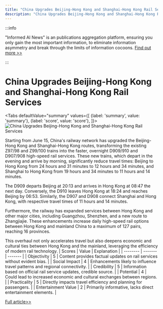 ```yaml
---
title: "China Upgrades Beijing-Hong Kong and Shanghai-Hong Kong Rail Services"
description: "China Upgrades Beijing-Hong Kong and Shanghai-Hong Kong Rail Services"
---
```



:::info

"Informed AI News" is an publications aggregation platform, ensuring you only gain the most important information, to eliminate information asymmetry and break through the limits of information cocoons.  [Find out more >>](/docs/guides)

:::

# China Upgrades Beijing-Hong Kong and Shanghai-Hong Kong Rail Services


<Tabs
	defaultValue="summary"
	values={[
	{label: 'summary', value: 'summary'},
	{label: 'score', value: 'score'},
]}>
<TabItem value="summary">
<img
  src="https://image.informedainews.com/2024/06/Soc-Jxj-1717551721-0.jpg"
  alt="China Upgrades Beijing-Hong Kong and Shanghai-Hong Kong Rail Services"
/>



Starting from June 15, China's railway network has upgraded the Beijing-Hong Kong and Shanghai-Hong Kong routes, transforming the existing Z97/98 and Z99/100 trains into the faster, overnight D909/910 and D907/908 high-speed rail services. These new trains, which depart in the evening and arrive by morning, significantly reduce travel times: Beijing to Hong Kong from 24 hours and 31 minutes to 12 hours and 34 minutes, and Shanghai to Hong Kong from 19 hours and 34 minutes to 11 hours and 14 minutes.

The D909 departs Beijing at 20:13 and arrives in Hong Kong at 08:47 the next day. Conversely, the D910 leaves Hong Kong at 18:24 and reaches Beijing by 06:53. Similarly, the D907 and D908 connect Shanghai and Hong Kong, with respective travel times of 11 hours and 14 minutes.

Furthermore, the railway has expanded services between Hong Kong and other major cities, including Guangzhou, Shenzhen, and a new route to Zhangjiajie. These enhancements increase daily high-speed rail options between Hong Kong and mainland China to a maximum of 127 pairs, reaching 16 provinces.

This overhaul not only accelerates travel but also deepens economic and cultural ties between Hong Kong and the mainland, leveraging the efficiency of modern rail technology.
</TabItem>
<TabItem value="score">
	| Scores     | Value   | Explanation |
	| -------- | ------- | ------- |
	| Objectivity  | 5    | Content provides factual updates on rail services without evident bias.    |
	| Social Impact | 4     | Enhancements likely to influence travel patterns and regional connectivity.    |
	| Credibility    | 5    | Information based on official rail service updates, credible source.    |
	| Potential    | 4    | Could lead to increased economic and cultural exchanges between regions.    |
	| Practicality    | 5    | Directly impacts travel efficiency and planning for passengers.    |
	| Entertainment Value    | 2    | Primarily informative, lacks direct entertainment elements.    |
</TabItem>
</Tabs>

[Full article>>](https://www.cnbeta.com.tw/articles/tech/1433489.htm)
